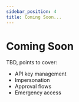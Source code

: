 ```yaml
---
sidebar_position: 4
title: Coming Soon...
---
```


# Coming Soon

TBD, points to cover:

- API key management
- Impersonation
- Approval flows
- Emergency access
